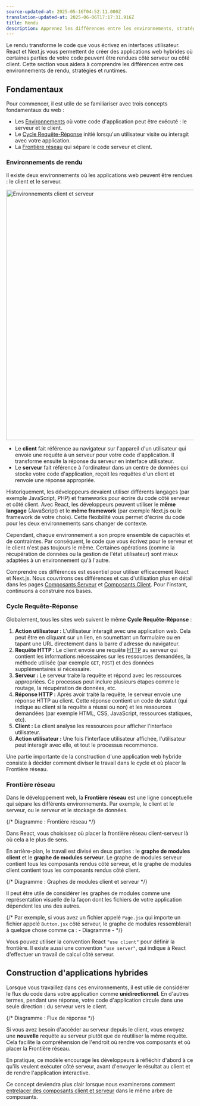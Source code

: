 ```yaml
---
source-updated-at: 2025-05-16T04:52:11.000Z
translation-updated-at: 2025-06-06T17:17:31.916Z
title: Rendu
description: Apprenez les différences entre les environnements, stratégies et runtimes de rendu dans Next.js.
---
```


Le rendu transforme le code que vous écrivez en interfaces utilisateur. React et Next.js vous permettent de créer des applications web hybrides où certaines parties de votre code peuvent être rendues côté serveur ou côté client. Cette section vous aidera à comprendre les différences entre ces environnements de rendu, stratégies et runtimes.

## Fondamentaux

Pour commencer, il est utile de se familiariser avec trois concepts fondamentaux du web :

- Les [Environnements](#environnements-de-rendu) où votre code d'application peut être exécuté : le serveur et le client.
- Le [Cycle Requête-Réponse](#cycle-requête-réponse) initié lorsqu'un utilisateur visite ou interagit avec votre application.
- La [Frontière réseau](#frontière-réseau) qui sépare le code serveur et client.

### Environnements de rendu

Il existe deux environnements où les applications web peuvent être rendues : le client et le serveur.

<Image
  alt="Environnements client et serveur"
  srcLight="/docs/light/client-and-server-environments.png"
  srcDark="/docs/dark/client-and-server-environments.png"
  width="1600"
  height="672"
/>

- Le **client** fait référence au navigateur sur l'appareil d'un utilisateur qui envoie une requête à un serveur pour votre code d'application. Il transforme ensuite la réponse du serveur en interface utilisateur.
- Le **serveur** fait référence à l'ordinateur dans un centre de données qui stocke votre code d'application, reçoit les requêtes d'un client et renvoie une réponse appropriée.

Historiquement, les développeurs devaient utiliser différents langages (par exemple JavaScript, PHP) et frameworks pour écrire du code côté serveur et côté client. Avec React, les développeurs peuvent utiliser le **même langage** (JavaScript) et le **même framework** (par exemple Next.js ou le framework de votre choix). Cette flexibilité vous permet d'écrire du code pour les deux environnements sans changer de contexte.

Cependant, chaque environnement a son propre ensemble de capacités et de contraintes. Par conséquent, le code que vous écrivez pour le serveur et le client n'est pas toujours le même. Certaines opérations (comme la récupération de données ou la gestion de l'état utilisateur) sont mieux adaptées à un environnement qu'à l'autre.

Comprendre ces différences est essentiel pour utiliser efficacement React et Next.js. Nous couvrirons ces différences et cas d'utilisation plus en détail dans les pages [Composants Serveur](/docs/app/building-your-application/rendering/server-components) et [Composants Client](/docs/app/building-your-application/rendering/client-components). Pour l'instant, continuons à construire nos bases.

### Cycle Requête-Réponse

Globalement, tous les sites web suivent le même **Cycle Requête-Réponse** :

1. **Action utilisateur :** L'utilisateur interagit avec une application web. Cela peut être en cliquant sur un lien, en soumettant un formulaire ou en tapant une URL directement dans la barre d'adresse du navigateur.
2. **Requête HTTP :** Le client envoie une requête [HTTP](https://developer.mozilla.org/docs/Web/HTTP) au serveur qui contient les informations nécessaires sur les ressources demandées, la méthode utilisée (par exemple `GET`, `POST`) et des données supplémentaires si nécessaire.
3. **Serveur :** Le serveur traite la requête et répond avec les ressources appropriées. Ce processus peut inclure plusieurs étapes comme le routage, la récupération de données, etc.
4. **Réponse HTTP :** Après avoir traité la requête, le serveur envoie une réponse HTTP au client. Cette réponse contient un code de statut (qui indique au client si la requête a réussi ou non) et les ressources demandées (par exemple HTML, CSS, JavaScript, ressources statiques, etc).
5. **Client :** Le client analyse les ressources pour afficher l'interface utilisateur.
6. **Action utilisateur :** Une fois l'interface utilisateur affichée, l'utilisateur peut interagir avec elle, et tout le processus recommence.

Une partie importante de la construction d'une application web hybride consiste à décider comment diviser le travail dans le cycle et où placer la Frontière réseau.

### Frontière réseau

Dans le développement web, la **Frontière réseau** est une ligne conceptuelle qui sépare les différents environnements. Par exemple, le client et le serveur, ou le serveur et le stockage de données.

{/* Diagramme : Frontière réseau */}

Dans React, vous choisissez où placer la frontière réseau client-serveur là où cela a le plus de sens.

En arrière-plan, le travail est divisé en deux parties : le **graphe de modules client** et le **graphe de modules serveur**. Le graphe de modules serveur contient tous les composants rendus côté serveur, et le graphe de modules client contient tous les composants rendus côté client.

{/* Diagramme : Graphes de modules client et serveur */}

Il peut être utile de considérer les graphes de modules comme une représentation visuelle de la façon dont les fichiers de votre application dépendent les uns des autres.

{/* Par exemple, si vous avez un fichier appelé `Page.jsx` qui importe un fichier appelé `Button.jsx` côté serveur, le graphe de modules ressemblerait à quelque chose comme ça : - Diagramme - */}

Vous pouvez utiliser la convention React `"use client"` pour définir la frontière. Il existe aussi une convention `"use server"`, qui indique à React d'effectuer un travail de calcul côté serveur.

## Construction d'applications hybrides

Lorsque vous travaillez dans ces environnements, il est utile de considérer le flux du code dans votre application comme **unidirectionnel**. En d'autres termes, pendant une réponse, votre code d'application circule dans une seule direction : du serveur vers le client.

{/* Diagramme : Flux de réponse */}

Si vous avez besoin d'accéder au serveur depuis le client, vous envoyez une **nouvelle** requête au serveur plutôt que de réutiliser la même requête. Cela facilite la compréhension de l'endroit où rendre vos composants et où placer la Frontière réseau.

En pratique, ce modèle encourage les développeurs à réfléchir d'abord à ce qu'ils veulent exécuter côté serveur, avant d'envoyer le résultat au client et de rendre l'application interactive.

Ce concept deviendra plus clair lorsque nous examinerons comment [entrelacer des composants client et serveur](/docs/app/building-your-application/rendering/composition-patterns) dans le même arbre de composants.